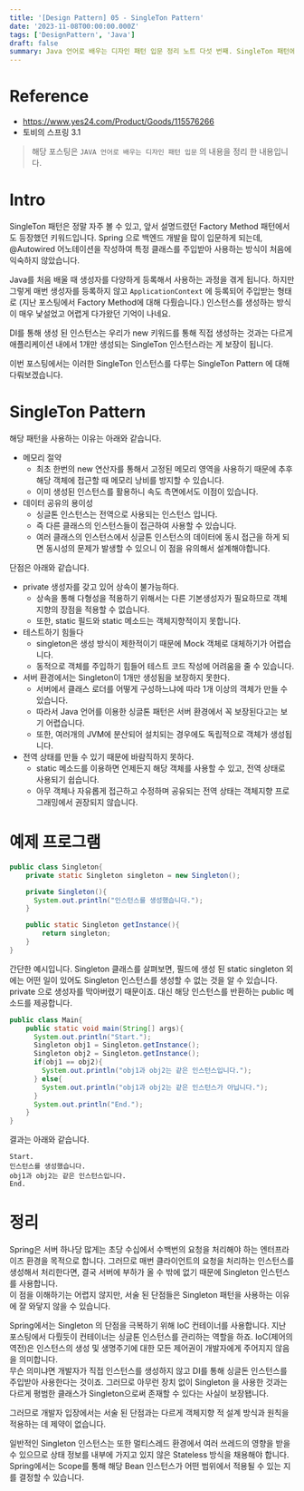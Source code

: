 ```yaml
---
title: '[Design Pattern] 05 - SingleTon Pattern'
date: '2023-11-08T00:00:00.000Z'
tags: ['DesignPattern', 'Java']
draft: false
summary: Java 언어로 배우는 디자인 패턴 입문 정리 노트 다섯 번째. SingleTon 패턴에 대하여.
---
```


# Reference

- https://www.yes24.com/Product/Goods/115576266
- 토비의 스프링 3.1

> 해당 포스팅은 `JAVA 언어로 배우는 디자인 패턴 입문` 의 내용을 정리 한 내용입니다.

# Intro

SingleTon 패턴은 정말 자주 볼 수 있고, 앞서 설명드렸던 Factory Method 패턴에서도 등장했던 키워드입니다.
Spring 으로 백엔드 개발을 많이 입문하게 되는데, @Autowired 어노테이션을 작성하여 특정 클래스를 주입받아 사용하는 방식이 처음에 익숙하지 않았습니다.

Java를 처음 배울 때 생성자를 다양하게 등록해서 사용하는 과정을 겪게 됩니다. 하지만 그렇게 매번 생성자를 등록하지 않고 `ApplicationContext` 에 등록되어 주입받는 형태로 (지난 포스팅에서 Factory Method에 대해 다뤘습니다.) 인스턴스를 생성하는 방식이 매우 낯설었고 어렵게 다가왔던 기억이 나네요.

DI를 통해 생성 된 인스턴스는 우리가 new 키워드를 통해 직접 생성하는 것과는 다르게 애플리케이션 내에서 1개만 생성되는 SingleTon 인스턴스라는 게 보장이 됩니다.

이번 포스팅에서는 이러한 SingleTon 인스턴스를 다루는 SingleTon Pattern 에 대해 다뤄보겠습니다.

# SingleTon Pattern

해당 패턴을 사용하는 이유는 아래와 같습니다.

- 메모리 절약
  - 최초 한번의 new 연산자를 통해서 고정된 메모리 영역을 사용하기 때문에 추후 해당 객체에 접근할 때 메모리 낭비를 방지할 수 있습니다.
  - 이미 생성된 인스턴스를 활용하니 속도 측면에서도 이점이 있습니다.
- 데이터 공유의 용이성
  - 싱글톤 인스턴스는 전역으로 사용되는 인스턴스 입니다.
  - 즉 다른 클래스의 인스턴스들이 접근하여 사용할 수 있습니다.
  - 여러 클래스의 인스턴스에서 싱글톤 인스턴스의 데이터에 동시 접근을 하게 되면 동시성의 문제가 발생할 수 있으니 이 점을 유의해서 설계해야합니다.

단점은 아래와 같습니다.

- private 생성자를 갖고 있어 상속이 불가능하다.
  - 상속을 통해 다형성을 적용하기 위해서는 다른 기본생성자가 필요하므로 객체지향의 장점을 적용할 수 없습니다.
  - 또한, static 필드와 static 메소드는 객체지향적이지 못합니다.
- 테스트하기 힘들다
  - singleton은 생성 방식이 제한적이기 때문에 Mock 객체로 대체하기가 어렵습니다.
  - 동적으로 객체를 주입하기 힘들어 테스트 코드 작성에 어려움을 줄 수 있습니다.
- 서버 환경에서는 Singleton이 1개만 생성됨을 보장하지 못한다.
  - 서버에서 클래스 로더를 어떻게 구성하느냐에 따라 1개 이상의 객체가 만들 수 있습니다.
  - 따라서 Java 언어를 이용한 싱글톤 패턴은 서버 환경에서 꼭 보장된다고는 보기 어렵습니다.
  - 또한, 여러개의 JVM에 분산되어 설치되는 경우에도 독립적으로 객체가 생성됩니다.
- 전역 상태를 만들 수 있기 때문에 바람직하지 못하다.
  - static 메소드를 이용하면 언제든지 해당 객체를 사용할 수 있고, 전역 상태로 사용되기 쉽습니다.
  - 아무 객체나 자유롭게 접근하고 수정하며 공유되는 전역 상태는 객체지향 프로그래밍에서 권장되지 않습니다.

# 예제 프로그램

```java
public class Singleton{
    private static Singleton singleton = new Singleton();

    private Singleton(){
      System.out.println("인스턴스를 생성했습니다.");
    }

    public static Singleton getInstance(){
        return singleton;
    }
}
```

간단한 예시입니다. Singleton 클래스를 살펴보면, 필드에 생성 된 static singleton 외에는 어떤 일이 있어도 Singleton 인스턴스를 생성할 수 없는 것을 알 수 있습니다.
private 으로 생성자를 막아버렸기 때문이죠. 대신 해당 인스턴스를 반환하는 public 메소드를 제공합니다.

```java
public class Main{
    public static void main(String[] args){
      System.out.println("Start.");
      Singleton obj1 = Singleton.getInstance();
      Singleton obj2 = Singleton.getInstance();
      if(obj1 == obj2){
        System.out.println("obj1과 obj2는 같은 인스턴스입니다.");
      } else{
        System.out.println("obj1과 obj2는 같은 인스턴스가 아닙니다.");
      }
      System.out.println("End.");
    }
}
```

결과는 아래와 같습니다.

```shell
Start.
인스턴스를 생성했습니다.
obj1과 obj2는 같은 인스턴스입니다.
End.
```

# 정리

Spring은 서버 하나당 많게는 초당 수십에서 수백번의 요청을 처리해야 하는 엔터프라이즈 환경을 목적으로 합니다. 그러므로 매번 클라이언트의 요청을 처리하는 인스턴스를 생성해서 처리한다면, 결국 서버에 부하가 올 수 밖에 없기 때문에 Singleton 인스턴스를 사용합니다.  
이 점을 이해하기는 어렵지 않지만, 서술 된 단점들은 Singleton 패턴을 사용하는 이유에 잘 와닿지 않을 수 있습니다.

Spring에서는 Singleton 의 단점을 극복하기 위해 IoC 컨테이너를 사용합니다. 지난 포스팅에서 다뤘듯이 컨테이너는 싱글톤 인스턴스를 관리하는 역할을 하죠. IoC(제어의 역전)은 인스턴스의 생성 및 생명주기에 대한 모든 제어권이 개발자에게 주어지지 않음을 의미합니다.  
무슨 의미냐면 개발자가 직접 인스턴스를 생성하지 않고 DI를 통해 싱글돈 인스턴스를 주입받아 사용한다는 것이죠. 그러므로 아무런 장치 없이 Singleton 을 사용한 것과는 다르게 평범한 클래스가 Singleton으로써 존재할 수 있다는 사실이 보장됍니다.

그러므로 개발자 입장에서는 서술 된 단점과는 다르게 객체지향 적 설계 방식과 원칙을 적용하는 데 제약이 없습니다.

일반적인 Singleton 인스턴스는 또한 멀티스레드 환경에서 여러 쓰레드의 영향을 받을 수 있으므로 상태 정보를 내부에 가지고 있지 않은 Stateless 방식을 채용해야 합니다. Spring에서는 Scope를 통해 해당 Bean 인스턴스가 어떤 범위에서 적용될 수 있는 지를 결정할 수 있습니다.

